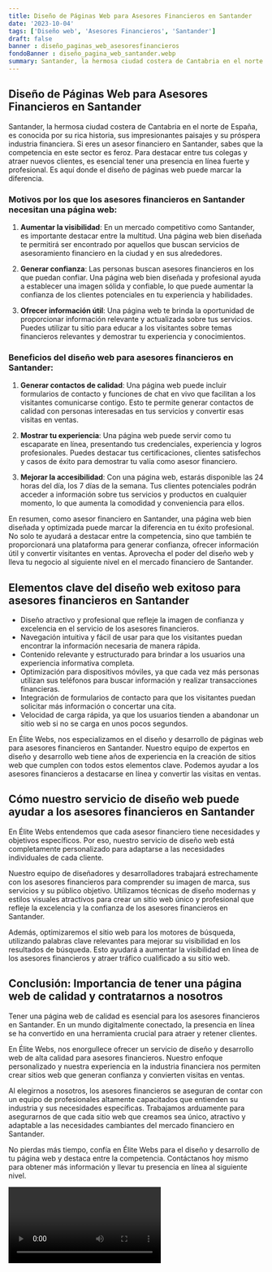```yaml
---
title: Diseño de Páginas Web para Asesores Financieros en Santander
date: '2023-10-04'
tags: ['Diseño web', 'Asesores Financieros', 'Santander']
draft: false
banner : diseño_paginas_web_asesoresfinancieros
fondoBanner : diseño_pagina_web_santander.webp
summary: Santander, la hermosa ciudad costera de Cantabria en el norte de España, es conocida por su rica historia, sus impresionantes paisajes y su próspera industria financiera. Si eres un asesor financiero en Santander, sabes que la competencia en este sector es feroz. Para destacar entre tus colegas y atraer nuevos clientes, es esencial tener una presencia en línea fuerte y profesional. Es aquí donde el diseño de páginas web puede marcar la diferencia.
---
```


## Diseño de Páginas Web para Asesores Financieros en Santander

Santander, la hermosa ciudad costera de Cantabria en el norte de España, es conocida por su rica historia, sus impresionantes paisajes y su próspera industria financiera. Si eres un asesor financiero en Santander, sabes que la competencia en este sector es feroz. Para destacar entre tus colegas y atraer nuevos clientes, es esencial tener una presencia en línea fuerte y profesional. Es aquí donde el diseño de páginas web puede marcar la diferencia.

### Motivos por los que los asesores financieros en Santander necesitan una página web:

1. **Aumentar la visibilidad**: En un mercado competitivo como Santander, es importante destacar entre la multitud. Una página web bien diseñada te permitirá ser encontrado por aquellos que buscan servicios de asesoramiento financiero en la ciudad y en sus alrededores.

2. **Generar confianza**: Las personas buscan asesores financieros en los que puedan confiar. Una página web bien diseñada y profesional ayuda a establecer una imagen sólida y confiable, lo que puede aumentar la confianza de los clientes potenciales en tu experiencia y habilidades.

3. **Ofrecer información útil**: Una página web te brinda la oportunidad de proporcionar información relevante y actualizada sobre tus servicios. Puedes utilizar tu sitio para educar a los visitantes sobre temas financieros relevantes y demostrar tu experiencia y conocimientos.

### Beneficios del diseño web para asesores financieros en Santander:

1. **Generar contactos de calidad**: Una página web puede incluir formularios de contacto y funciones de chat en vivo que facilitan a los visitantes comunicarse contigo. Esto te permite generar contactos de calidad con personas interesadas en tus servicios y convertir esas visitas en ventas.

2. **Mostrar tu experiencia**: Una página web puede servir como tu escaparate en línea, presentando tus credenciales, experiencia y logros profesionales. Puedes destacar tus certificaciones, clientes satisfechos y casos de éxito para demostrar tu valía como asesor financiero.

3. **Mejorar la accesibilidad**: Con una página web, estarás disponible las 24 horas del día, los 7 días de la semana. Tus clientes potenciales podrán acceder a información sobre tus servicios y productos en cualquier momento, lo que aumenta la comodidad y conveniencia para ellos.

En resumen, como asesor financiero en Santander, una página web bien diseñada y optimizada puede marcar la diferencia en tu éxito profesional. No solo te ayudará a destacar entre la competencia, sino que también te proporcionará una plataforma para generar confianza, ofrecer información útil y convertir visitantes en ventas. Aprovecha el poder del diseño web y lleva tu negocio al siguiente nivel en el mercado financiero de Santander.

<GifSeo />

<Cta />

## Elementos clave del diseño web exitoso para asesores financieros en Santander

- Diseño atractivo y profesional que refleje la imagen de confianza y excelencia en el servicio de los asesores financieros.
- Navegación intuitiva y fácil de usar para que los visitantes puedan encontrar la información necesaria de manera rápida.
- Contenido relevante y estructurado para brindar a los usuarios una experiencia informativa completa.
- Optimización para dispositivos móviles, ya que cada vez más personas utilizan sus teléfonos para buscar información y realizar transacciones financieras.
- Integración de formularios de contacto para que los visitantes puedan solicitar más información o concertar una cita.
- Velocidad de carga rápida, ya que los usuarios tienden a abandonar un sitio web si no se carga en unos pocos segundos.

En Élite Webs, nos especializamos en el diseño y desarrollo de páginas web para asesores financieros en Santander. Nuestro equipo de expertos en diseño y desarrollo web tiene años de experiencia en la creación de sitios web que cumplen con todos estos elementos clave. Podemos ayudar a los asesores financieros a destacarse en línea y convertir las visitas en ventas.

## Cómo nuestro servicio de diseño web puede ayudar a los asesores financieros en Santander

En Élite Webs entendemos que cada asesor financiero tiene necesidades y objetivos específicos. Por eso, nuestro servicio de diseño web está completamente personalizado para adaptarse a las necesidades individuales de cada cliente.

Nuestro equipo de diseñadores y desarrolladores trabajará estrechamente con los asesores financieros para comprender su imagen de marca, sus servicios y su público objetivo. Utilizamos técnicas de diseño modernas y estilos visuales atractivos para crear un sitio web único y profesional que refleje la excelencia y la confianza de los asesores financieros en Santander.

Además, optimizaremos el sitio web para los motores de búsqueda, utilizando palabras clave relevantes para mejorar su visibilidad en los resultados de búsqueda. Esto ayudará a aumentar la visibilidad en línea de los asesores financieros y atraer tráfico cualificado a su sitio web.

## Conclusión: Importancia de tener una página web de calidad y contratarnos a nosotros

Tener una página web de calidad es esencial para los asesores financieros en Santander. En un mundo digitalmente conectado, la presencia en línea se ha convertido en una herramienta crucial para atraer y retener clientes.

En Élite Webs, nos enorgullece ofrecer un servicio de diseño y desarrollo web de alta calidad para asesores financieros. Nuestro enfoque personalizado y nuestra experiencia en la industria financiera nos permiten crear sitios web que generan confianza y convierten visitas en ventas.

Al elegirnos a nosotros, los asesores financieros se aseguran de contar con un equipo de profesionales altamente capacitados que entienden su industria y sus necesidades específicas. Trabajamos arduamente para asegurarnos de que cada sitio web que creamos sea único, atractivo y adaptable a las necesidades cambiantes del mercado financiero en Santander.

No pierdas más tiempo, confía en Élite Webs para el diseño y desarrollo de tu página web y destaca entre la competencia. Contáctanos hoy mismo para obtener más información y llevar tu presencia en línea al siguiente nivel.

<Video />

<CtaBot job='Asesores Financieros' city='Santander'/>

<Gmaps query='Santander+españa+maps' />